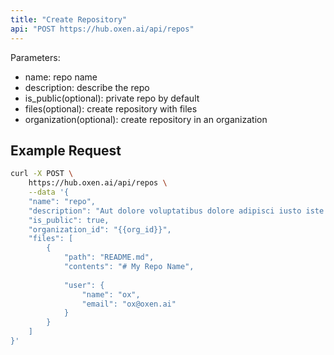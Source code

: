 ```yaml
---
title: "Create Repository"
api: "POST https://hub.oxen.ai/api/repos"
---
```



Parameters:
- name: repo name
- description: describe the repo
- is_public(optional): private repo by default 
- files(optional): create repository with files 
- organization(optional): create repository in an organization

## Example Request

```bash
curl -X POST \
    https://hub.oxen.ai/api/repos \
    --data '{
    "name": "repo",
    "description": "Aut dolore voluptatibus dolore adipisci iusto iste non quis. Voluptas ut eos sit error. Illo tempore error ipsam occaecati eos quia incidunt. Dicta labore quaerat amet autem sequi voluptas amet voluptate aut. Voluptatem et sunt vel quo amet quos cupiditate modi quasi.",
    "is_public": true,
    "organization_id": "{{org_id}}",
    "files": [
        {
            "path": "README.md",
            "contents": "# My Repo Name",
            
            "user": {
                "name": "ox",
                "email": "ox@oxen.ai"
            }
        }
    ]
}'
```
